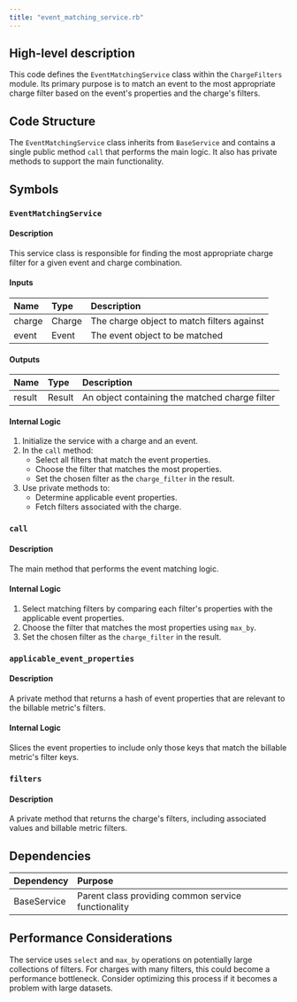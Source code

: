 ```yaml
---
title: "event_matching_service.rb"
---
```


## High-level description
This code defines the `EventMatchingService` class within the `ChargeFilters` module. Its primary purpose is to match an event to the most appropriate charge filter based on the event's properties and the charge's filters.

## Code Structure
The `EventMatchingService` class inherits from `BaseService` and contains a single public method `call` that performs the main logic. It also has private methods to support the main functionality.

## Symbols

### `EventMatchingService`
#### Description
This service class is responsible for finding the most appropriate charge filter for a given event and charge combination.

#### Inputs
| Name | Type | Description |
|:-----|:-----|:------------|
| charge | Charge | The charge object to match filters against |
| event | Event | The event object to be matched |

#### Outputs
| Name | Type | Description |
|:-----|:-----|:------------|
| result | Result | An object containing the matched charge filter |

#### Internal Logic
1. Initialize the service with a charge and an event.
2. In the `call` method:
   - Select all filters that match the event properties.
   - Choose the filter that matches the most properties.
   - Set the chosen filter as the `charge_filter` in the result.
3. Use private methods to:
   - Determine applicable event properties.
   - Fetch filters associated with the charge.

### `call`
#### Description
The main method that performs the event matching logic.

#### Internal Logic
1. Select matching filters by comparing each filter's properties with the applicable event properties.
2. Choose the filter that matches the most properties using `max_by`.
3. Set the chosen filter as the `charge_filter` in the result.

### `applicable_event_properties`
#### Description
A private method that returns a hash of event properties that are relevant to the billable metric's filters.

#### Internal Logic
Slices the event properties to include only those keys that match the billable metric's filter keys.

### `filters`
#### Description
A private method that returns the charge's filters, including associated values and billable metric filters.

## Dependencies
| Dependency | Purpose |
|:-----------|:--------|
| BaseService | Parent class providing common service functionality |

## Performance Considerations
The service uses `select` and `max_by` operations on potentially large collections of filters. For charges with many filters, this could become a performance bottleneck. Consider optimizing this process if it becomes a problem with large datasets.
